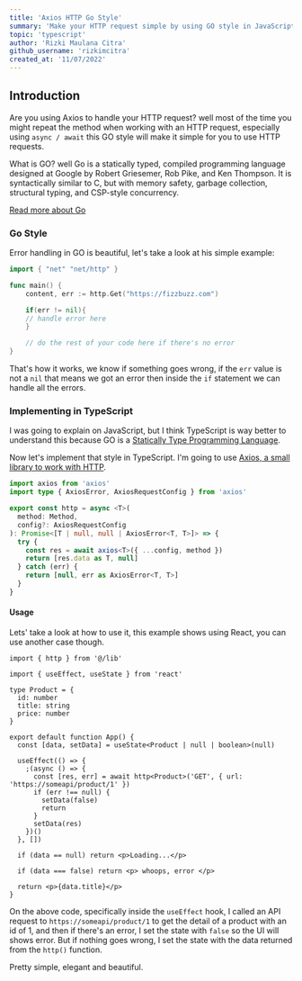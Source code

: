 ```yaml
---
title: 'Axios HTTP Go Style'
summary: 'Make your HTTP request simple by using GO style in JavaScript'
topic: 'typescript'
author: 'Rizki Maulana Citra'
github_username: 'rizkimcitra'
created_at: '11/07/2022'
---
```


## Introduction

Are you using Axios to handle your HTTP request? well most of the time you might repeat the method when working with an HTTP request, especially using `async / await` this GO style will make it simple for you to use HTTP requests.

What is GO? well Go is a statically typed, compiled programming language designed at Google by Robert Griesemer, Rob Pike, and Ken Thompson. It is syntactically similar to C, but with memory safety, garbage collection, structural typing, and CSP-style concurrency.

[Read more about Go](https://go.dev/ 'Go language')

### Go Style

Error handling in GO is beautiful, let's take a look at his simple example:

```go
import { "net" "net/http" }

func main() {
    content, err := http.Get("https://fizzbuzz.com")

    if(err != nil){
    // handle error here
    }

    // do the rest of your code here if there's no error
}
```

That's how it works, we know if something goes wrong, if the `err` value is not a `nil` that means we got an error then inside the `if` statement we can handle all the errors.

### Implementing in TypeScript

I was going to explain on JavaScript, but I think TypeScript is way better to understand this because GO is a [Statically Type Programming Language](https://developer.mozilla.org/en-US/docs/Glossary/Static_typing "What's static typing?").

Now let's implement that style in TypeScript. I'm going to use [Axios, a small library to work with HTTP](https://axios-http.com/docs/intro 'Axios official website').

```ts
import axios from 'axios'
import type { AxiosError, AxiosRequestConfig } from 'axios'

export const http = async <T>(
  method: Method,
  config?: AxiosRequestConfig
): Promise<[T | null, null | AxiosError<T, T>]> => {
  try {
    const res = await axios<T>({ ...config, method })
    return [res.data as T, null]
  } catch (err) {
    return [null, err as AxiosError<T, T>]
  }
}
```

#### Usage

Lets' take a look at how to use it, this example shows using React, you can use another case though.

```tsx
import { http } from '@/lib'

import { useEffect, useState } from 'react'

type Product = {
  id: number
  title: string
  price: number
}

export default function App() {
  const [data, setData] = useState<Product | null | boolean>(null)

  useEffect(() => {
    ;(async () => {
      const [res, err] = await http<Product>('GET', { url: 'https://someapi/product/1' })
      if (err !== null) {
        setData(false)
        return
      }
      setData(res)
    })()
  }, [])

  if (data == null) return <p>Loading...</p>

  if (data === false) return <p> whoops, error </p>

  return <p>{data.title}</p>
}
```

On the above code, specifically inside the `useEffect` hook, I called an API request to `https://someapi/product/1` to get the detail of a product with an id of 1, and then if there's an error, I set the state with `false` so the UI will shows error. But if nothing goes wrong, I set the state with the data returned from the `http()` function.

Pretty simple, elegant and beautiful.
